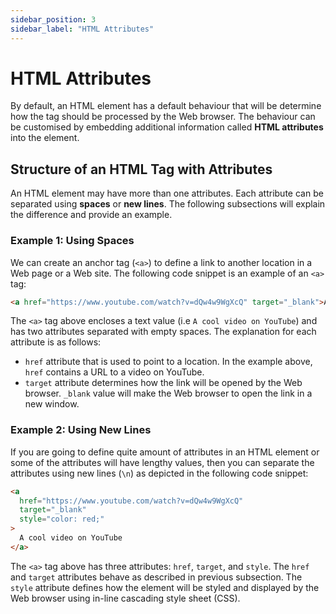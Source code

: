 ```yaml
---
sidebar_position: 3
sidebar_label: "HTML Attributes"
---
```



# HTML Attributes

By default, an HTML element has a default behaviour that will be determine how
the tag should be processed by the Web browser. The behaviour can be customised
by embedding additional information called **HTML attributes** into the element.

## Structure of an HTML Tag with Attributes

An HTML element may have more than one attributes. Each attribute can be
separated using **spaces** or **new lines**. The following subsections will
explain the difference and provide an example.

### Example 1: Using Spaces

We can create an anchor tag (`<a>`) to define a link to another location in a
Web page or a Web site. The following code snippet is an example of an `<a>`
tag:

```html
<a href="https://www.youtube.com/watch?v=dQw4w9WgXcQ" target="_blank">A cool video on YouTube</a>
```

The `<a>` tag above encloses a text value (i.e `A cool video on YouTube`) and
has two attributes separated with empty spaces. The explanation for each
attribute is as follows:

-  `href` attribute that is used to point to a location. In the example above,
   `href` contains a URL to a video on YouTube.
-  `target` attribute determines how the link will be opened by the Web browser.
   `_blank` value will make the Web browser to open the link in a new window.

### Example 2: Using New Lines

If you are going to define quite amount of attributes in an HTML element or
some of the attributes will have lengthy values, then you can separate the
attributes using new lines (`\n`) as depicted in the following code snippet:

```html
<a
  href="https://www.youtube.com/watch?v=dQw4w9WgXcQ"
  target="_blank"
  style="color: red;"
>
  A cool video on YouTube
</a>
```

The `<a>` tag above has three attributes: `href`, `target`, and `style`. The
`href` and `target` attributes behave as described in previous subsection. The
`style` attribute defines how the element will be styled and displayed by the
Web browser using in-line cascading style sheet (CSS).
